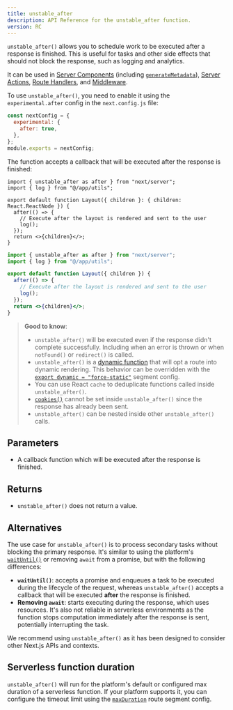 ```yaml
---
title: unstable_after
description: API Reference for the unstable_after function.
version: RC
---
```


`unstable_after()` allows you to schedule work to be executed after a response is finished. This is useful for tasks and other side effects that should not block the response, such as logging and analytics.

It can be used in [Server Components](/docs/content/app/building-your-application/rendering/server-components) (including [`generateMetadata`](https://nextjs.org/docs/app/api-reference/functions/generate-metadata)), [Server Actions](/docs/content/app/building-your-application/data-fetching/server-actions-and-mutations), [Route Handlers](/docs/content/app/building-your-application/routing/route-handlers), and [Middleware](/docs/content/app/building-your-application/routing/middleware).

To use `unstable_after()`, you need to enable it using the `experimental.after` config in the `next.config.js` file:

```js filename="next.config.js"
const nextConfig = {
  experimental: {
    after: true,
  },
};
module.exports = nextConfig;
```

The function accepts a callback that will be executed after the response is finished:

```tsx filename="app/layout.tsx switcher
import { unstable_after as after } from "next/server";
import { log } from "@/app/utils";

export default function Layout({ children }: { children: React.ReactNode }) {
  after(() => {
    // Execute after the layout is rendered and sent to the user
    log();
  });
  return <>{children}</>;
}
```

```jsx filename="app/layout.js switcher
import { unstable_after as after } from "next/server";
import { log } from "@/app/utils";

export default function Layout({ children }) {
  after(() => {
    // Execute after the layout is rendered and sent to the user
    log();
  });
  return <>{children}</>;
}
```

> **Good to know**:
>
> - `unstable_after()` will be executed even if the response didn't complete successfully. Including when an error is thrown or when `notFound()` or `redirect()` is called.
> - `unstable_after()` is a [dynamic function](/docs/content/app/building-your-application/rendering/server-components#dynamic-functions) that will opt a route into dynamic rendering. This behavior can be overridden with the [`export dynamic = "force-static"`](/docs/content/app/api-reference/file-conventions/route-segment-config#dynamic) segment config.
> - You can use React `cache` to deduplicate functions called inside `unstable_after()`.
> - [`cookies()`](/docs/content/app/api-reference/functions/cookies) cannot be set inside `unstable_after()` since the response has already been sent.
> - `unstable_after()` can be nested inside other `unstable_after()` calls.

## Parameters

- A callback function which will be executed after the response is finished.

## Returns

- `unstable_after()` does not return a value.

## Alternatives

The use case for `unstable_after()` is to process secondary tasks without blocking the primary response. It's similar to using the platform's [`waitUntil()`](https://vercel.com/docs/functions/functions-api-reference) or removing `await` from a promise, but with the following differences:

- **`waitUntil()`**: accepts a promise and enqueues a task to be executed during the lifecycle of the request, whereas `unstable_after()` accepts a callback that will be executed **after** the response is finished.
- **Removing `await`**: starts executing during the response, which uses resources. It's also not reliable in serverless environments as the function stops computation immediately after the response is sent, potentially interrupting the task.

We recommend using `unstable_after()` as it has been designed to consider other Next.js APIs and contexts.

## Serverless function duration

`unstable_after()` will run for the platform's default or configured max duration of a serverless function. If your platform supports it, you can configure the timeout limit using the [`maxDuration`](/docs/content/app/api-reference/file-conventions/route-segment-config#maxduration) route segment config.
